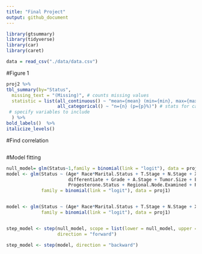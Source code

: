 ```yaml
---
title: "Final Project"
output: github_document
---
```


```r
library(gtsummary)
library(tidyverse)
library(car)
library(caret)

```

```r
data = read_csv("./data/data.csv")

```


#Figure 1 
```r
proj2 %>%
tbl_summary(by="Status",
  missing_text = "(Missing)", # counts missing values
  statistic = list(all_continuous() ~ "mean={mean} (min={min}, max={max}, sd={sd})",
                   all_categorical() ~ "n={n} (p={p}%)") # stats for categorical
 # specify variables to include
  ) %>%
bold_labels()  %>%
italicize_levels()
```

#Find correlation
```R
```

#Model fitting
```R
null_model= glm(Status~1,family = binomial(link = "logit"), data = proj1)
model <- glm(Status ~ (Age* Race*Marital.Status + T.Stage + N.Stage + X6th.Stage +
                       differentiate + Grade + A.Stage + Tumor.Size + Estrogen.Status +
                       Progesterone.Status + Regional.Node.Examined + Reginol.Node.Positive),
             family = binomial(link = "logit"), data = proj1)


model <- glm(Status ~ (Age* Race*Marital.Status + T.Stage + N.Stage + X6th.Stage + Grade + A.Stage + Tumor.Size  + Regional.Node.Examined + Reginol.Node.Positive),
             family = binomial(link = "logit"), data = proj1)


step_model <- step(null_model, scope = list(lower = null_model, upper = model), 
                   direction = "forward")

step_model <- step(model, direction = "backward")
```

